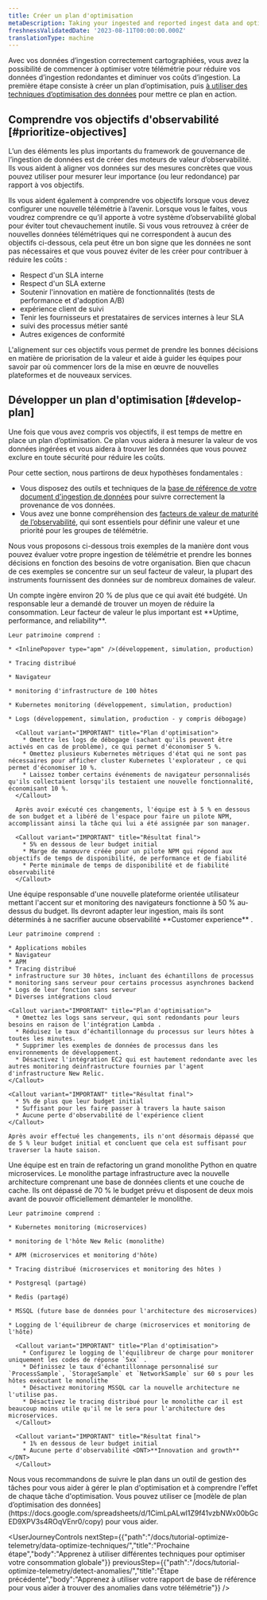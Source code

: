 ```yaml
---
title: Créer un plan d'optimisation
metaDescription: Taking your ingested and reported ingest data and optimizing it.
freshnessValidatedDate: '2023-08-11T00:00:00.000Z'
translationType: machine
---
```


Avec vos données d’ingestion correctement cartographiées, vous avez la possibilité de commencer à optimiser votre télémétrie pour réduire vos données d’ingestion redondantes et diminuer vos coûts d’ingestion. La première étape consiste à créer un plan d’optimisation, puis [à utiliser des techniques d’optimisation des données](/docs/tutorial-optimize-telemetry/data-optimize-techniques) pour mettre ce plan en action.

## Comprendre vos objectifs d'observabilité [#prioritize-objectives]

L’un des éléments les plus importants du framework de gouvernance de l’ingestion de données est de créer des moteurs de valeur d’observabilité. Ils vous aident à aligner vos données sur des mesures concrètes que vous pouvez utiliser pour mesurer leur importance (ou leur redondance) par rapport à vos objectifs.

Ils vous aident également à comprendre vos objectifs lorsque vous devez configurer une nouvelle télémétrie à l’avenir. Lorsque vous le faites, vous voudrez comprendre ce qu’il apporte à votre système d’observabilité global pour éviter tout chevauchement inutile. Si vous vous retrouvez à créer de nouvelles données télémétriques qui ne correspondent à aucun des objectifs ci-dessous, cela peut être un bon signe que les données ne sont pas nécessaires et que vous pouvez éviter de les créer pour contribuer à réduire les coûts :

* Respect d'un SLA interne
* Respect d'un SLA externe
* Soutenir l'innovation en matière de fonctionnalités (tests de performance et d'adoption A/B)
* expérience client de suivi
* Tenir les fournisseurs et prestataires de services internes à leur SLA
* suivi des processus métier santé
* Autres exigences de conformité

L'alignement sur ces objectifs vous permet de prendre les bonnes décisions en matière de priorisation de la valeur et aide à guider les équipes pour savoir par où commencer lors de la mise en œuvre de nouvelles plateformes et de nouveaux services.

## Développer un plan d'optimisation [#develop-plan]

Une fois que vous avez compris vos objectifs, il est temps de mettre en place un plan d’optimisation. Ce plan vous aidera à mesurer la valeur de vos données ingérées et vous aidera à trouver les données que vous pouvez exclure en toute sécurité pour réduire les coûts.

Pour cette section, nous partirons de deux hypothèses fondamentales :

* Vous disposez des outils et techniques de la [base de référence de votre document d'ingestion de données](/docs/new-relic-solutions/observability-maturity/operational-efficiency/dg-baselining) pour suivre correctement la provenance de vos données.
* Vous avez une bonne compréhension des [facteurs de valeur de maturité de l’observabilité](/docs/new-relic-solutions/observability-maturity/introduction), qui sont essentiels pour définir une valeur et une priorité pour les groupes de télémétrie.

Nous vous proposons ci-dessous trois exemples de la manière dont vous pouvez évaluer votre propre ingestion de télémétrie et prendre les bonnes décisions en fonction des besoins de votre organisation. Bien que chacun de ces exemples se concentre sur un seul facteur de valeur, la plupart des instruments fournissent des données sur de nombreux domaines de valeur.

<CollapserGroup>
  <Collapser id="case-study-1" title="Exemple 1 : Focus sur le temps de disponibilité et la fiabilité">
    Un compte ingère environ 20 % de plus que ce qui avait été budgété. Un responsable leur a demandé de trouver un moyen de réduire la consommation. Leur facteur de valeur le plus important est <DNT>**Uptime, performance, and reliability**</DNT>.

    Leur patrimoine comprend :

    * <InlinePopover type="apm" />(développement, simulation, production)

    * Tracing distribué

    * Navigateur

    * monitoring d'infrastructure de 100 hôtes

    * Kubernetes monitoring (développement, simulation, production)

    * Logs (développement, simulation, production - y compris débogage)

      <Callout variant="IMPORTANT" title="Plan d'optimisation">
        * Omettre les logs de débogage (sachant qu'ils peuvent être activés en cas de problème), ce qui permet d'économiser 5 %.
        * Omettez plusieurs Kubernetes métriques d'état qui ne sont pas nécessaires pour afficher cluster Kubernetes l'explorateur , ce qui permet d'économiser 10 %.
        * Laissez tomber certains événements de navigateur personnalisés qu'ils collectaient lorsqu'ils testaient une nouvelle fonctionnalité, économisant 10 %.
      </Callout>

      Après avoir exécuté ces changements, l'équipe est à 5 % en dessous de son budget et a libéré de l'espace pour faire un pilote NPM, accomplissant ainsi la tâche qui lui a été assignée par son manager.

      <Callout variant="IMPORTANT" title="Résultat final">
        * 5% en dessous de leur budget initial
        * Marge de manœuvre créée pour un pilote NPM qui répond aux objectifs de temps de disponibilité, de performance et de fiabilité
        * Perte minimale de temps de disponibilité et de fiabilité observabilité
      </Callout>
  </Collapser>

  <Collapser id="case-study-2" title="Exemple 2 : Se concentrer sur l’expérience client">
    Une équipe responsable d'une nouvelle plateforme orientée utilisateur mettant l'accent sur <InlinePopover type="mobile" />et monitoring des navigateurs fonctionne à 50 % au-dessus du budget. Ils devront adapter leur ingestion, mais ils sont déterminés à ne sacrifier aucune observabilité <DNT>**Customer experience**</DNT> .

    Leur patrimoine comprend :

    * Applications mobiles
    * Navigateur
    * APM
    * Tracing distribué
    * infrastructure sur 30 hôtes, incluant des échantillons de processus
    * monitoring sans serveur pour certains processus asynchrones backend
    * Logs de leur fonction sans serveur
    * Diverses intégrations cloud

    <Callout variant="IMPORTANT" title="Plan d'optimisation">
      * Omettez les logs sans serveur, qui sont redondants pour leurs besoins en raison de l'intégration Lambda .
      * Réduisez le taux d’échantillonnage du processus sur leurs hôtes à toutes les minutes.
      * Supprimer les exemples de données de processus dans les environnements de développement.
      * Désactivez l'intégration EC2 qui est hautement redondante avec les autres monitoring deinfrastructure fournies par l'agent d'infrastructure New Relic.
    </Callout>

    <Callout variant="IMPORTANT" title="Résultat final">
      * 5% de plus que leur budget initial
      * Suffisant pour les faire passer à travers la haute saison
      * Aucune perte d'observabilité de l'expérience client
    </Callout>

    Après avoir effectué les changements, ils n'ont désormais dépassé que de 5 % leur budget initial et concluent que cela est suffisant pour traverser la haute saison.
  </Collapser>

  <Collapser id="case-study-3" title="Exemple 3 : Mettre l’accent sur l’innovation">
    Une équipe est en train de refactoring un grand monolithe Python en quatre microservices. Le monolithe partage infrastructure avec la nouvelle architecture comprenant une base de données clients et une couche de cache. Ils ont dépassé de 70 % le budget prévu et disposent de deux mois avant de pouvoir officiellement démanteler le monolithe.

    Leur patrimoine comprend :

    * Kubernetes monitoring (microservices)

    * monitoring de l'hôte New Relic (monolithe)

    * APM (microservices et monitoring d'hôte)

    * Tracing distribué (microservices et monitoring des hôtes )

    * Postgresql (partagé)

    * Redis (partagé)

    * MSSQL (future base de données pour l'architecture des microservices)

    * Logging de l'équilibreur de charge (microservices et monitoring de l'hôte)

      <Callout variant="IMPORTANT" title="Plan d'optimisation">
        * Configurez le logging de l'équilibreur de charge pour monitorer uniquement les codes de réponse `5xx` .
        * Définissez le taux d'échantillonnage personnalisé sur `ProcessSample`, `StorageSample` et `NetworkSample` sur 60 s pour les hôtes exécutant le monolithe
        * Désactivez monitoring MSSQL car la nouvelle architecture ne l'utilise pas.
        * Désactivez le tracing distribué pour le monolithe car il est beaucoup moins utile qu'il ne le sera pour l'architecture des microservices.
      </Callout>

      <Callout variant="IMPORTANT" title="Résultat final">
        * 1% en dessous de leur budget initial
        * Aucune perte d'observabilité <DNT>**Innovation and growth**</DNT>
      </Callout>
  </Collapser>
</CollapserGroup>

<Callout variant="tip">
  Nous vous recommandons de suivre le plan dans un outil de gestion des tâches pour vous aider à gérer le plan d'optimisation et à comprendre l'effet de chaque tâche d'optimisation. Vous pouvez utiliser ce [modèle de plan d’optimisation des données](https://docs.google.com/spreadsheets/d/1CimLpALwl1Z9f41vzbNWx00bGcED9XPV3s4ROqVEnr0/copy) pour vous aider.
</Callout>

<UserJourneyControls nextStep={{"path":"/docs/tutorial-optimize-telemetry/data-optimize-techniques/","title":"Prochaine étape","body":"Apprenez à utiliser différentes techniques pour optimiser votre consommation globale"}} previousStep={{"path":"/docs/tutorial-optimize-telemetry/detect-anomalies/","title":"Étape précédente","body":"Apprenez à utiliser votre rapport de base de référence pour vous aider à trouver des anomalies dans votre télémétrie"}} />